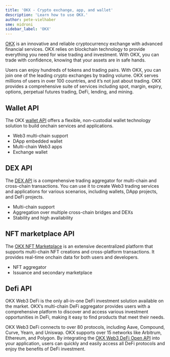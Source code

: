 ```yaml
---
title: 'OKX - Crypto exchange, app, and wallet'
description: 'Learn how to use OKX.'
author: pete-vielhaber
sme: midroni
sidebar_label: 'OKX'
---
```


[OKX](https://www.okx.com/) is an innovative and reliable cryptocurrency exchange with advanced financial services. OKX relies on blockchain technology to provide everything you need for wise trading and investment. With OKX, you can trade with confidence, knowing that your assets are in safe hands.

Users can enjoy hundreds of tokens and trading pairs. With OKX, you can join one of the leading crypto exchanges by trading volume. OKX serves millions of users in over 100 countries, and it’s not just about trading. OKX provides a comprehensive suite of services including spot, margin, expiry, options, perpetual futures trading, DeFi, lending, and mining.

## Wallet API

The OKX [wallet API](https://www.okx.com/web3/build/docs/waas/walletapi-introduction) offers a flexible, non-custodial wallet technology solution to build onchain services and applications.

- Web3 multi-chain support
- DApp embedded wallet
- Multi-chain Web3 apps
- Exchange wallet

## DEX API

The [DEX API](https://www.okx.com/web3/build/docs/waas/dex-introduction) is a comprehensive trading aggregator for multi-chain and cross-chain transactions. You can use it to create Web3 trading services and applications for various scenarios, including wallets, DApp projects, and DeFi projects.

- Multi-chain support
- Aggregation over multiple cross-chain bridges and DEXs
- Stability and high availability

## NFT marketplace API

The [OKX NFT Marketplace](https://www.okx.com/web3/build/docs/waas/marketplace-introduction) is an extensive decentralized platform that supports multi-chain NFT creations and cross-platform transactions. It provides real-time onchain data for both users and developers.

- NFT aggregator
- Issuance and secondary marketplace

## Defi API

OKX Web3 DeFi is the only all-in-one DeFi investment solution available on the market. OKX’s multi-chain DeFi aggregator provides users with a comprehensive platform to discover and access various investment opportunities in DeFi, making it easy to find products that meet their needs.

OKX Web3 DeFi connects to over 80 protocols, including Aave, Compound, Curve, Yearn, and Uniswap. OKX supports over 15 networks like Arbitrum, Ethereum, and Polygon. By integrating the [OKX Web3 DeFi Open API](https://www.okx.com/web3/build/docs/waas/defi-introduction) into your application, users can quickly and easily access all DeFi protocols and enjoy the benefits of DeFi investment.
